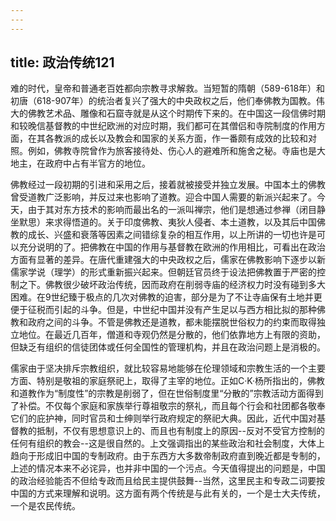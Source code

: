```yaml
---
---
---
```

title: 政治传统121
---



难的时代，皇帝和普通老百姓都向宗教寻求解救。当短暂的隋朝（589-618年）和初唐（618-907年）的统治者复兴了强大的中央政权之后，他们奉佛教为国教。伟大的佛教艺术品、雕像和石窟寺就是从这个时期传下来的。在中国这一段信佛时期和较晚信基督教的中世纪欧洲的对应时期，我们都可在其僧侣和寺院制度的作用方面，在其各教派的成长以及教会和国家的关系方面，作一番颇有成效的比较和对照。例如，佛教寺院曾作为旅客接待处、伤心人的避难所和施舍之秘。寺庙也是大地主，在政府中占有半官方的地位。

佛教经过一段初期的引进和采用之后，接着就被接受并独立发展。中国本土的佛教曾受道教广泛影响，并反过来也影响了道教。迎合中国人需要的新派兴起来了。今天，由于其对东方技术的影响而最出名的一派叫禅宗，他们是想通过参禅（闭目静坐默思）来求得悟道的。关于印度佛教、夷狄人侵者、本土道教，以及其后中国佛教的成长、兴盛和衰落等因素之间错综复杂的相互作用，以上所讲的一切也许是可以充分说明的了。把佛教在中国的作用与基督教在欧洲的作用相比，可看出在政治方面有显著的差异。在唐代重建强大的中央政权之后，儒家在佛教影响下逐步以新儒家学说（理学）的形式重新振兴起来。但朝廷官员终于设法把佛教置于严密的控制之下。佛教很少破坏政治传统，因而政府在削弱寺庙的经济权力时没有碰到多大困难。在9世纪臻于极点的几次对佛教的迫害，部分是为了不让寺庙保有土地并更便于征税而引起的斗争。但是，中世纪中国并没有产生足以与西方相比拟的那种佛教和政府之间的斗争。不管是佛教还是道教，都未能摆脱世俗权力的约束而取得独立地位。在最近几百年，僧道和寺观仍然是分散的，他们依靠地方上有限的资助，但缺乏有组织的信徒团体或任何全国性的管理机构，并且在政治问题上是消极的。

儒家由于坚决排斥宗教组织，就比较容易地能够在伦理领域和宗教生活的一个主要方面、特别是敬祖的家庭祭祀上，取得了主宰的地位。正如C·K·杨所指出的，佛教和道教作为“制度性”的宗教是削弱了，但在世俗制度里“分散的”宗教活动方面得到了补偿。不仅每个家庭和家族举行尊祖敬宗的祭礼，而且每个行会和社团都各敬奉它们的庇护神，同时官员和士绅则举行政府规定的祭祀大典。因此，近代中国对基督教的抵制，不仅有思想意识上的、而且也有制度上的原因--反对不受官方控制的任何有组织的教会--这是很自然的。上文强调指出的某些政治和社会制度，大体上趋向于形成旧中国的专制政府。由于东西方大多数帝制政府直到晚近都是专制的，上述的情况本来不必诧异，也并非中国的一个污点。今天值得提出的问题是，中国的政治经验能否不但给专政而且给民主提供鼓舞--当然，这里民主和专政二词要按中国的方式来理解和说明。这方面有两个传统是与此有关的，一个是士大夫传统，一个是农民传统。